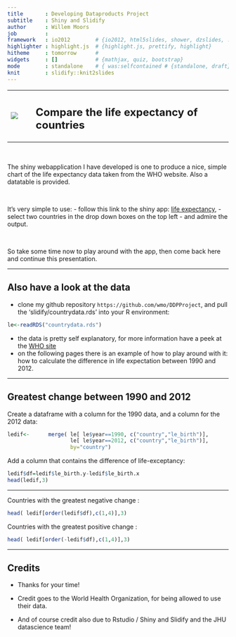 ```yaml
---
title       : Developing Dataproducts Project
subtitle    : Shiny and Slidify 
author      : Willem Moors
job         : 
framework   : io2012        # {io2012, html5slides, shower, dzslides, ...}
highlighter : highlight.js  # {highlight.js, prettify, highlight}
hitheme     : tomorrow      # 
widgets     : []            # {mathjax, quiz, bootstrap}
mode        : standalone    # { was:selfcontained # {standalone, draft}
knit        : slidify::knit2slides
---
```


<table><tr><td>

<img src="le_koreas.png"/>

</td><td>&nbsp;&nbsp;</td><td>

<h2>Compare the life expectancy of countries</h2>

</td></tr></table>

<p>&nbsp;</p>

The shiny webapplication I have developed is one to produce a nice, simple chart of the life expectancy data taken from the WHO website. Also a datatable is provided.
<p>&nbsp;</p>

It's very simple to use: 
- follow this link to the shiny app: <a href="https://wmoco.shinyapps.io/life_expectancy">life expectancy</a>, 
- select two countries in the drop down boxes on the top left
- and admire the output. 

<p>&nbsp;</p>

So take some time now to play around with the app, then come back here and continue this presentation.

---

## Also have a look at the data

- clone my github repository `https://github.com/wmo/DDPProject`, and pull the 'slidify/countrydata.rds' into your R environment: 

```r
le<-readRDS("countrydata.rds")
```
- the data is pretty self explanatory, for more information have a peek at the [WHO site](http://apps.who.int/gho/data/node.main.688?lang=en)
- on the following pages there is an example of how to play around with it: how to calculate the difference in life expectation between 1990 and 2012. 

---

## Greatest change between 1990 and 2012

Create a dataframe with a column for the 1990 data, and a column for the 2012 data:
```r
ledif<-      merge( le[ le$year==1990, c("country","le_birth")],
                    le[ le$year==2012, c("country","le_birth")],
                    by="country")
```
Add a column that contains the difference of life-exceptancy:
```r
ledif$df=ledif$le_birth.y-ledif$le_birth.x
head(ledif,3)
```
--- 

Countries with the greatest negative change :
```r
head( ledif[order(ledif$df),c(1,4)],3)
```

Countries with the greatest positive change :
```r
head( ledif[order(-ledif$df),c(1,4)],3)
```

--- 

## Credits 

- Thanks for your time! 

- Credit goes to the World Health Organization, for being allowed to use their data. 

- And of course credit also due to Rstudio / Shiny and Slidify and the JHU datascience team! 

